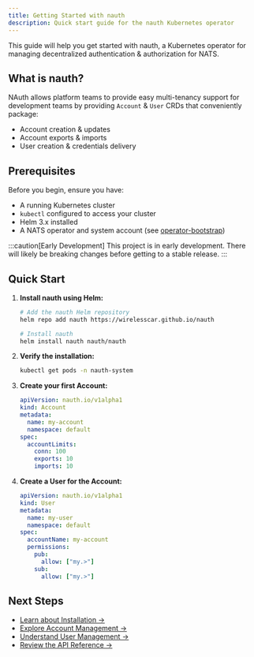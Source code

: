 ```yaml
---
title: Getting Started with nauth
description: Quick start guide for the nauth Kubernetes operator
---
```


This guide will help you get started with nauth, a Kubernetes operator for managing decentralized authentication & authorization for NATS.

## What is nauth?

NAuth allows platform teams to provide easy multi-tenancy support for development teams by providing `Account` & `User` CRDs that conveniently package:

- Account creation & updates  
- Account exports & imports
- User creation & credentials delivery

## Prerequisites

Before you begin, ensure you have:

- A running Kubernetes cluster
- `kubectl` configured to access your cluster  
- Helm 3.x installed
- A NATS operator and system account (see [operator-bootstrap](https://github.com/wirelesscar/nauth/tree/main/operator-bootstrap))

:::caution[Early Development]
This project is in early development. There will likely be breaking changes before getting to a stable release.
:::

## Quick Start

1. **Install nauth using Helm:**

   ```bash
   # Add the nauth Helm repository
   helm repo add nauth https://wirelesscar.github.io/nauth
   
   # Install nauth
   helm install nauth nauth/nauth
   ```

2. **Verify the installation:**

   ```bash
   kubectl get pods -n nauth-system
   ```

3. **Create your first Account:**

   ```yaml
   apiVersion: nauth.io/v1alpha1
   kind: Account
   metadata:
     name: my-account
     namespace: default
   spec:
     accountLimits:
       conn: 100
       exports: 10
       imports: 10
   ```

4. **Create a User for the Account:**

   ```yaml
   apiVersion: nauth.io/v1alpha1
   kind: User
   metadata:
     name: my-user
     namespace: default
   spec:
     accountName: my-account
     permissions:
       pub:
         allow: ["my.>"]
       sub:
         allow: ["my.>"]
   ```

## Next Steps

- [Learn about Installation →](./installation/)
- [Explore Account Management →](./account-management/)
- [Understand User Management →](./user-management/)
- [Review the API Reference →](../crds/)